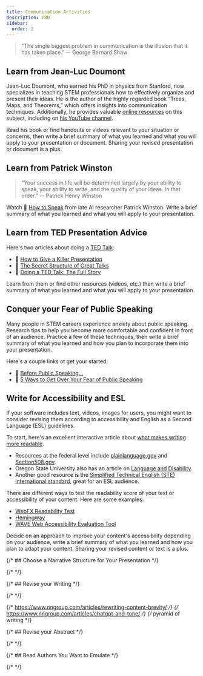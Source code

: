 ```yaml
---
title: Communication Activities
description: TBD
sidebar:
  order: 2
---
```



> "The single biggest problem in communication is the illusion that it has taken place." -- George Bernard Shaw

## Learn from Jean-Luc Doumont

<Badge text="Individual Activity" variant="success" class="mb-6"/>

Jean-Luc Doumont, who earned his PhD in physics from Stanford, now specializes in teaching STEM professionals how to effectively organize and present their ideas. He is the author of the highly regarded book “Trees, Maps, and Theorems,” which offers insights into communication techniques. Additionally, he provides valuable [online resources](https://www.principiae.be/) on this subject, including on [his YouTube channel](https://www.youtube.com/@jeanlucdoumont).

Read his book or find handouts or videos relevant to your situation or concerns, then write a brief summary of what you learned and what you will apply to your presentation or document. Sharing your revised presentation or document is a plus.

## Learn from Patrick Winston

<Badge text="Individual Activity" variant="success" class="mb-6"/>

> "Your success in life will be determined largely by your ability to speak, your ability to write, and the quality of your ideas. In that order." -- Patrick Henry Winston

Watch 🎥 [How to Speak](https://www.youtube.com/watch?v=Unzc731iCUY) from late AI researcher Patrick Winston. Write a brief summary of what you learned and what you will apply to your presentation.

## Learn from TED Presentation Advice

<Badge text="Individual Activity" variant="success" class="mb-6"/>

Here's two articles about doing a [TED Talk](https://www.ted.com/):

- 📄 [How to Give a Killer Presentation](https://hbr.org/2013/06/how-to-give-a-killer-presentation)
- 🎥 [The Secret Structure of Great Talks](https://www.ted.com/talks/nancy_duarte_the_secret_structure_of_great_talks?)
- 📄 [Doing a TED Talk: The Full Story](https://waitbutwhy.com/2016/03/doing-a-ted-talk-the-full-story.html)

Learn from them or find other resources (videos, etc.) then write a brief summary of what you learned and what you will apply to your presentation.

## Conquer your Fear of Public Speaking

<Badge text="Individual Activity" variant="success" class="mb-6"/>

Many people in STEM careers experience anxiety about public speaking. Research tips to help you become more comfortable and confident in front of an audience. Practice a few of these techniques, then write a brief summary of what you learned and how you plan to incorporate them into your presentation. 

Here's a couple links ot get your started:

- 🎥 [Before Public Speaking...](https://www.ted.com/playlists/226/before_public_speaking)
- 📄 [5 Ways to Get Over Your Fear of Public Speaking](https://hbr.org/2018/02/5-ways-to-get-over-your-fear-of-public-speaking)

## Write for Accessibility and ESL

<Badge text="Individual Activity" variant="success" class="mb-6"/>

If your software includes text, videos, images for users, you might want to consider revising them according to accessibility and English as a Second Language (ESL) guidelines. 

To start, here's an excellent interactive article about [what makes writing more readable](https://pudding.cool/2022/02/plain).

- Resources at the federal level include [plainlanguage.gov](https://www.plainlanguage.gov/) and [Section508.gov](https://www.section508.gov/).
- Oregon State University also has an article on [Language and Disability](https://accessibility.oregonstate.edu/language-and-disability).
- Another good resource is the [Simplified Technical English (STE) international standard](https://asd-ste100.org/), great for an ESL audience.

There are different ways to test the readability score of your text or accessibility of your content. Here are some examples:

- [WebFX Readability Test](https://www.webfx.com/tools/read-able/)
- [Hemingway](https://hemingwayapp.com/)
- [WAVE Web Accessibility Evaluation Tool](https://wave.webaim.org/)

Decide on an approach to improve your content's accessibility depending on your audience, write a brief summary of what you learned and how you plan to adapt your content. Sharing your revised content or text is a plus.

{/* ## Choose a Narrative Structure for Your Presentation */}

{/* <Badge text="Individual Activity" variant="success" class="mb-6"/> */}

{/* ## Revise your Writing */}

{/* <Badge text="Individual Activity" variant="success" class="mb-6"/> */}

{/* https://www.nngroup.com/articles/rewriting-content-brevity/ */}
{/* https://www.nngroup.com/articles/chatgpt-and-tone/ */}
{/* pyramid of writing */}

{/* ## Revise your Abstract */}

{/* <Badge text="Individual Activity" variant="success" class="mb-6"/> */}

{/* ## Read Authors You Want to Emulate */}

{/* <Badge text="Individual Activity" variant="success" class="mb-6"/> */}

